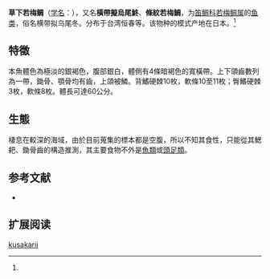 {{Speciesbox
| name = 草下若梅鲷
| status = 
| status_system = 
| image = 
| genus = Paracaesio
| species = kusakarii
| authority = Abe, 1960<ref name='id7455'>{{cite web| url =http://www.bioinfo.cn/db05/BjdwSpecies.php?action=view&id=7455| title =草下若梅鲷| work =中国动物物种编目数据库| publisher =中国科学院微生物研究所| author =中国科学院动物研究所| accessdate =2009-04-16| deadurl =yes| archiveurl =https://web.archive.org/web/20131203122335/http://www.bioinfo.cn/db05/BjdwSpecies.php?action=view| archivedate =2013-12-03}}</ref>
}}

'''草下若梅鲷'''（[[学名|学名]]：{{lang|la|''Paracaesio kusakarii''}}），又名'''橫帶擬烏尾鮗'''、'''條紋若梅鯛'''，为[[笛鲷科|笛鲷科]][[若梅鲷属|若梅鲷属]]的[[鱼类|鱼类]]，俗名横带拟乌尾冬。分布于台湾恒春等。该物种的模式产地在日本。<ref name='id7455'/>

==特徵==
本魚體色為極淡的銀褐色，腹部銀白，體側有4條暗褐色的寬橫帶。上下頜齒數列為一帶，鋤骨、顎骨均有齒，上頜被鱗。背鰭硬棘10枚，軟條10至11枚；臀鰭硬棘3枚，軟條8枚。體長可達60公分。

==生態==
棲息在較深的海域，由於目前蒐集的標本都是空腹，所以不知其食性，只能從其鰓耙、鋤骨齒的構造推測，其主要食物不外是[[魚類|魚類]]或[[頭足類|頭足類]]。
== 参考文献 ==
{{reflist}}
* {{TaiBNET| zh=橫帶擬烏尾鮗 | id=382125 | binomial=Paracaesio kusakarii | authority=Abe, 1960 | var= | accessdate=2013-01-24}}
== 扩展阅读 ==
{{refbegin}}
{{wikispecies-inline|Paracaesio kusakarii|草下若梅鲷}}
{{refend}}
{{Taxonbar|from=Q1042020}}

[[Category:若梅鲷属|kusakarii]]


{{鲈形目小作品}}